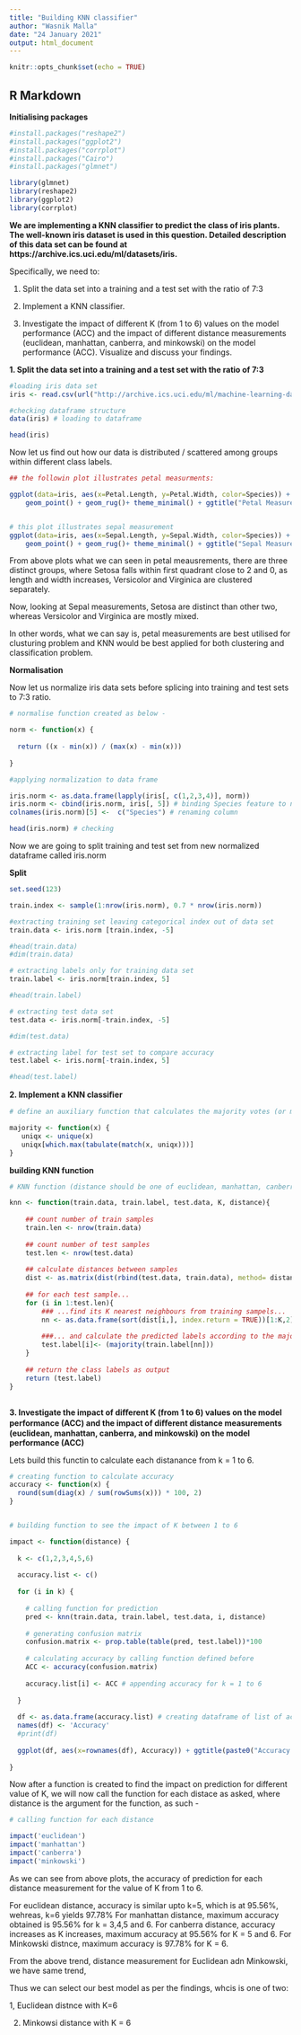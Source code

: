 ---
title: "Building KNN classifier"
author: "Wasnik Malla"
date: "24 January 2021"
output: html_document
---

```{r setup, include=FALSE}
knitr::opts_chunk$set(echo = TRUE)
```

## R Markdown


**Initialising packages**

```{r}
#install.packages("reshape2")
#install.packages("ggplot2")
#install.packages("corrplot")
#install.packages("Cairo")
#install.packages("glmnet")

library(glmnet)
library(reshape2)
library(ggplot2)
library(corrplot)


```

**We are implementing a KNN classifier to predict the class of iris plants. The well-known iris dataset is used in this question. Detailed description of this data set can be found at https://archive.ics.uci.edu/ml/datasets/iris.**

Specifically, we need to:

1. Split the data set into a training and a test set with the ratio of 7:3

2. Implement a KNN classifier.

3. Investigate the impact of different K (from 1 to 6) values on the model performance (ACC) and the impact of different distance measurements (euclidean, manhattan, canberra, and minkowski) on the model performance (ACC). Visualize and discuss your findings.

**1. Split the data set into a training and a test set with the ratio of 7:3** 

```{r}
#loading iris data set
iris <- read.csv(url("http://archive.ics.uci.edu/ml/machine-learning-databases/iris/iris.data"))
```

```{r}
#checking dataframe structure
data(iris) # loading to dataframe

head(iris)
```



Now let us find out how our data is distributed / scattered among groups within different class labels. 


```{r}

## the followin plot illustrates petal measurments:

ggplot(data=iris, aes(x=Petal.Length, y=Petal.Width, color=Species)) + 
    geom_point() + geom_rug()+ theme_minimal() + ggtitle("Petal Measurements")


# this plot illustrates sepal measurement
ggplot(data=iris, aes(x=Sepal.Length, y=Sepal.Width, color=Species)) + 
    geom_point() + geom_rug()+ theme_minimal() + ggtitle("Sepal Measurements")

```




From above plots what we can seen in petal meausrements, there are three distinct groups, where Setosa falls within first quadrant close to 2 and 0, as length and width increases, Versicolor and Virginica are clustered separately.

Now, looking at Sepal measurements, Setosa are distinct than other two, whereas Versicolor and Virginica are mostly mixed.    

In other words, what we can say is, petal measurements are best utilised for clusturing problem and KNN would be best applied for both clustering and classification problem. 

**Normalisation**

Now let us normalize iris data sets before splicing into training and test sets to 7:3 ratio. 


```{r}
# normalise function created as below - 

norm <- function(x) {
  
  return ((x - min(x)) / (max(x) - min(x)))
  
}

#applying normalization to data frame

iris.norm <- as.data.frame(lapply(iris[, c(1,2,3,4)], norm))
iris.norm <- cbind(iris.norm, iris[, 5]) # binding Species feature to normalised dataframe
colnames(iris.norm)[5] <-  c("Species") # renaming column

head(iris.norm) # checking

```



Now we are going to split training and test set from new normalized dataframe called iris.norm

**Split**

```{r}

set.seed(123)

train.index <- sample(1:nrow(iris.norm), 0.7 * nrow(iris.norm))

#extracting training set leaving categorical index out of data set
train.data <- iris.norm [train.index, -5]

#head(train.data)
#dim(train.data)

# extracting labels only for training data set
train.label <- iris.norm[train.index, 5]

#head(train.label)

# extracting test data set
test.data <- iris.norm[-train.index, -5]

#dim(test.data)

# extracting label for test set to compare accuracy
test.label <- iris.norm[-train.index, 5]

#head(test.label)

```

**2. Implement a KNN classiﬁer**

```{r}

# define an auxiliary function that calculates the majority votes (or mode!)

majority <- function(x) {
   uniqx <- unique(x)
   uniqx[which.max(tabulate(match(x, uniqx)))]
}

```

**building KNN function**

```{r}

# KNN function (distance should be one of euclidean, manhattan, canberra, and minkowski)

knn <- function(train.data, train.label, test.data, K, distance){
    
    ## count number of train samples
    train.len <- nrow(train.data)
    
    ## count number of test samples
    test.len <- nrow(test.data)
    
    ## calculate distances between samples
    dist <- as.matrix(dist(rbind(test.data, train.data), method= distance))[1:test.len, (test.len+1):(test.len+train.len)]
    
    ## for each test sample...
    for (i in 1:test.len){
        ### ...find its K nearest neighbours from training sampels...
        nn <- as.data.frame(sort(dist[i,], index.return = TRUE))[1:K,2]
        
        ###... and calculate the predicted labels according to the majority vote
        test.label[i]<- (majority(train.label[nn]))
    }
    
    ## return the class labels as output
    return (test.label)
}



```


**3.  Investigate the impact of diﬀerent K (from 1 to 6) values on the model performance (ACC) and the impact of diﬀerent distance measurements (euclidean, manhattan, canberra, and minkowski) on the model performance (ACC)**

Lets build this functin to calculate each distanance from k = 1 to 6.

```{r}

# creating function to calculate accuracy
accuracy <- function(x) {
  round(sum(diag(x) / sum(rowSums(x))) * 100, 2)
}


# building function to see the impact of K between 1 to 6

impact <- function(distance) {
  
  k <- c(1,2,3,4,5,6)
  
  accuracy.list <- c()
  
  for (i in k) {
    
    # calling function for prediction
    pred <- knn(train.data, train.label, test.data, i, distance)
  
    # generating confusion matrix
    confusion.matrix <- prop.table(table(pred, test.label))*100
    
    # calculating accuracy by calling function defined before
    ACC <- accuracy(confusion.matrix)
    
    accuracy.list[i] <- ACC # appending accuracy for k = 1 to 6 
    
  }
  
  df <- as.data.frame(accuracy.list) # creating dataframe of list of accuracy
  names(df) <- 'Accuracy'
  #print(df)
  
  ggplot(df, aes(x=rownames(df), Accuracy)) + ggtitle(paste0("Accuracy for different values of K using distance =", distance)) + geom_bar(stat = 'identity', width= 0.5, fill= "Steelblue") + xlab("Value of K") + geom_text(aes(label=Accuracy), vjust= 1.6, color="white", size=3.5) + theme_minimal()
  
}
```

 
Now after a function is created to find the impact on prediction for different value of K, we will now call the function for each distace as asked, where distance is the argument for the function, as such -

```{r}

# calling function for each distance

impact('euclidean') 
impact('manhattan')
impact('canberra')
impact('minkowski')

```



As we can see from above plots, the accuracy of prediction for each distance measurement for the value of K from 1 to 6. 

For euclidean distance, accuracy is similar upto k=5, which is at 95.56%, wehreas, k=6 yields 97.78%
For manhattan distance, maximum accuracy obtained is 95.56% for k = 3,4,5 and 6.
For canberra distance, accuracy increases as K increases, maximum accuracy at 95.56% for K = 5 and 6. 
For Minkowski distnce, maximum accuracy is 97.78% for K = 6. 

From the above trend, distance measurement for Euclidean adn Minkowski, we have same trend, 

Thus we can select our best model as per the findings, whcis is one of two:

1, Euclidean distnce with K=6

2. Minkowsi distance with K = 6

